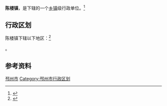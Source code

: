 {{中国乡级行政区|32/03/82/118/000}}

'''陈楼镇'''，是{{PRC admin/fullname|32/03/82/118/000|3}}下辖的一个[[乡镇|乡镇]]级行政单位。<ref>{{PRC admin/ref sgc|{{PRC admin/parent|32/03/82/118/000}}}}</ref>

== 行政区划 ==

陈楼镇下辖以下地区：<ref>{{PRC admin/ref sgc|32/03/82/118/000}}</ref>

{{PRC admin/children|32/03/82/118/000}}。

== 参考资料 ==

{{reflist}}

{{江苏省徐州市邳州市行政区划}}
{{江苏行政区划小作品}}
[[Category:徐州建制镇|邳州市]]
[[Category:邳州市行政区划|Category:邳州市行政区划]]